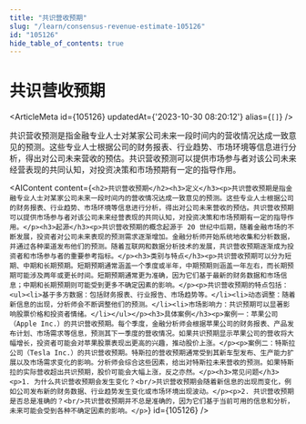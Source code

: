```yaml
---
title: "共识营收预期"
slug: "/learn/consensus-revenue-estimate-105126"
id: "105126"
hide_table_of_contents: true
---
```



# 共识营收预期

<ArticleMeta id={105126} updatedAt={'2023-10-30 08:20:12'} alias={`[]`} />
<div className='border-solid border-b border-t-0 my-4 border-[var(--ifm-color-gray-300)]' />

共识营收预测是指金融专业人士对某家公司未来一段时间内的营收情况达成一致意见的预测。这些专业人士根据公司的财务报表、行业趋势、市场环境等信息进行分析，得出对公司未来营收的预估。共识营收预测可以提供市场参与者对该公司未来经营表现的共同认知，对投资决策和市场预期有一定的指导作用。

<AIContent content={`<h2>共识营收预期</h2><h3>定义</h3><p>共识营收预期是指金融专业人士对某家公司未来一段时间内的营收情况达成一致意见的预测。这些专业人士根据公司的财务报表、行业趋势、市场环境等信息进行分析，得出对公司未来营收的预估。共识营收预期可以提供市场参与者对该公司未来经营表现的共同认知，对投资决策和市场预期有一定的指导作用。</p><h3>起源</h3><p>共识营收预期的概念起源于 20 世纪中后期，随着金融市场的不断发展，投资者对公司未来表现的预测需求逐渐增加。金融分析师开始系统地收集和分析数据，并通过各种渠道发布他们的预测。随着互联网和数据分析技术的发展，共识营收预期逐渐成为投资者和市场参与者的重要参考指标。</p><h3>类别与特点</h3><p>共识营收预期可以分为短期、中期和长期预期。短期预期通常涵盖一个季度或半年，中期预期则涵盖一年左右，而长期预期可能涉及两年或更长时间。短期预期通常更为准确，因为它们基于最新的财务数据和市场信息；中期和长期预期则可能受到更多不确定因素的影响。</p><p>共识营收预期的特点包括：<ul><li>基于多方数据：包括财务报表、行业报告、市场趋势等。</li><li>动态调整：随着新信息的出现，分析师会不断调整他们的预测。</li><li>市场影响力：共识预期可以显著影响股票价格和投资者情绪。</li></ul></p><h3>具体案例</h3><p>案例一：苹果公司（Apple Inc.）的共识营收预期。每个季度，金融分析师会根据苹果公司的财务报表、产品发布计划、市场需求等信息，预测其下一季度的营收情况。如果共识预期显示苹果公司的营收将大幅增长，投资者可能会对苹果股票表现出更高的兴趣，推动股价上涨。</p><p>案例二：特斯拉公司（Tesla Inc.）的共识营收预期。特斯拉的营收预期通常受到其新车型发布、生产能力扩展以及市场需求变化的影响。分析师会综合这些因素，给出对特斯拉未来营收的预测。如果特斯拉的实际营收超出共识预期，股价可能会大幅上涨，反之亦然。</p><h3>常见问题</h3><p>1. 为什么共识营收预期会发生变化？<br/>共识营收预期会随着新信息的出现而变化，例如公司发布新的财务数据、行业趋势发生变化或市场环境出现波动。</p><p>2. 共识营收预期是否总是准确的？<br/>共识营收预期并不总是准确的，因为它们基于当前可用的信息和分析，未来可能会受到各种不确定因素的影响。</p>`} id={105126} />
